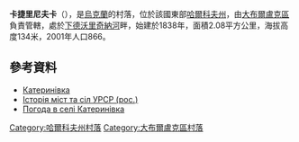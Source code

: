 {{coord|50|0|12|N|37|29|3|E|scale:100000_region:UA|display=title}}

'''卡捷里尼夫卡'''（{{lang-uk|Катеринівка}}），是[[烏克蘭|烏克蘭]]的村落，位於該國東部[[哈爾科夫州|哈爾科夫州]]，由[[大布爾盧克區|大布爾盧克區]]負責管轄，處於[[下德沃里奇納河|下德沃里奇納河]]畔，始建於1838年，面積2.08平方公里，海拔高度134米，2001年人口866。

==參考資料==
* [http://w1.c1.rada.gov.ua/pls/z7502/A005?rdat1=27.08.2011&rf7571=32671 Катеринівка]{{dead link|date=2017年11月 |bot=InternetArchiveBot |fix-attempted=yes }}
* [https://web.archive.org/web/20110101201120/http://www.igsu.org.ua/Harkovskja.obl/Velikoburlukskij.rajon/Katerinovka.html Історія міст та сіл УРСР (рос.)]
* [http://weather.in.ua/ua/har'kovskaja/10282 Погода в селі Катеринівка] {{Wayback|url=http://weather.in.ua/ua/har'kovskaja/10282 |date=20201124112049 }}

{{DEFAULTSORT:Катеринівка}}
[[Category:哈爾科夫州村落|Category:哈爾科夫州村落]]
[[Category:大布爾盧克區村落|Category:大布爾盧克區村落]]


{{Kharkiv-geo-stub}}